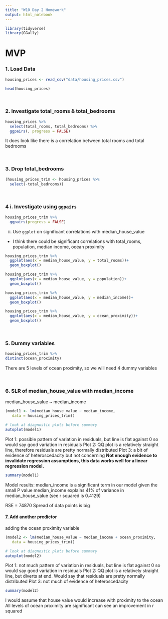 ```yaml
---
title: "W10 Day 2 Homework"
output: html_notebook
---
```


```r
library(tidyverse)
library(GGally)
```


# MVP

### 1. Load Data
```r
housing_prices <- read_csv("data/housing_prices.csv")

head(housing_prices)
```

<br>

### 2. Investigate total_rooms & total_bedrooms

```r
housing_prices %>% 
  select(total_rooms, total_bedrooms) %>% 
  ggpairs(, progress = FALSE)
```

It does look like there is a correlation between total rooms and total bedrooms

<br>


### 3. Drop total_bedrooms

```r
(housing_prices_trim <- housing_prices %>% 
  select(-total_bedrooms))
```


<br>

### 4 i. Investigate using `ggpairs`

```r
housing_prices_trim %>% 
  ggpairs(progress = FALSE)
```

ii. Use `ggplot` on significant correlations with median_house_value

- I think there could be significant correlations with total_rooms, population, median income, ocean proximity


```r
housing_prices_trim %>% 
  ggplot(aes(x = median_house_value, y = total_rooms))+
  geom_boxplot()

housing_prices_trim %>% 
  ggplot(aes(x = median_house_value, y = population))+
  geom_boxplot()

housing_prices_trim %>% 
  ggplot(aes(x = median_house_value, y = median_income))+
  geom_boxplot()

housing_prices_trim %>% 
  ggplot(aes(x = median_house_value, y = ocean_proximity))+
  geom_boxplot()
```

<br>

### 5. Dummy variables

```r

housing_prices_trim %>% 
distinct(ocean_proximity)
```

There are 5 levels of ocean proximity, so we will need 4 dummy variables


<br>

### 6. SLR of median_house_value with median_income

median_house_value ~ median_income


```r
(model1 <- lm(median_house_value ~ median_income,
   data = housing_prices_trim))

# look at diagnostic plots before summary
autoplot(model1)
```
Plot 1: possible pattern of variation in residuals, but line is flat against 0 so would say good variation in residuals
Plot 2: QQ plot is a relatively straight line, therefore residuals are pretty normally distributed
Plot 3: a bit of evidence of heteroscedacity but not concerning 
**Not enough evidence to invalidate regression assumptions, this data works well for a linear regression model.**

```r
summary(model1)
```


Model results:
median_income is a significant term in our model given the small P value
median_income explains 41% of variance in median_house_value (see r squared is 0.4129)

RSE = 74870
Spread of data points is big

#### 7. Add another predictor

adding the ocean proximity variable

```r
(model2 <- lm(median_house_value ~ median_income + ocean_proximity,
   data = housing_prices_trim))

# look at diagnostic plots before summary
autoplot(model2)
```

Plot 1: not much pattern of variation in residuals, but line is flat against 0 so would say good variation in residuals
Plot 2: QQ plot is a relatively straight line, but diverts at end. Would say that residuals are pretty normally distributed
Plot 3: not much of evidence of heteroscedacity  


```r
summary(model2)
```

I would assume that house value would increase with proximity to the ocean
All levels of ocean proximity are significant
can see an improvement in r squared
